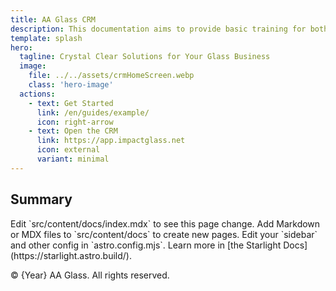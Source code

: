 ```yaml
---
title: AA Glass CRM
description: This documentation aims to provide basic training for both new and veteran employees, to take advantage of the new technologies we are implementing in the company to enhance workflows.
template: splash
hero:
  tagline: Crystal Clear Solutions for Your Glass Business
  image:
    file: ../../assets/crmHomeScreen.webp
    class: 'hero-image'
  actions:
    - text: Get Started
      link: /en/guides/example/
      icon: right-arrow
    - text: Open the CRM
      link: https://app.impactglass.net
      icon: external
      variant: minimal
---
```






## Summary

<CardGrid stagger>
	<Card title="Update content" icon="pencil">
		Edit `src/content/docs/index.mdx` to see this page change.
	</Card>
	<Card title="Add new content" icon="add-document">
		Add Markdown or MDX files to `src/content/docs` to create new pages.
	</Card>
	<Card title="Configure your site" icon="setting">
		Edit your `sidebar` and other config in `astro.config.mjs`.
	</Card>
	<Card title="Read the docs" icon="open-book">
		Learn more in [the Starlight Docs](https://starlight.astro.build/).
	</Card>
</CardGrid>

<footer>
  <p>© {Year} AA Glass. All rights reserved.</p>
</footer>

